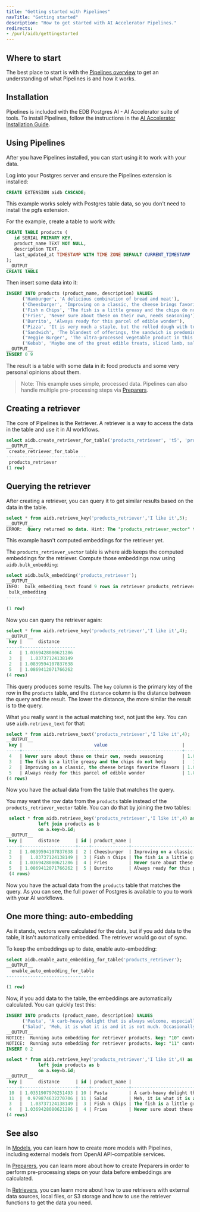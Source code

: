 ```yaml
---
title: "Getting started with Pipelines"
navTitle: "Getting started"
description: "How to get started with AI Accelerator Pipelines."
redirects:
- /purl/aidb/gettingstarted
---
```


## Where to start

The best place to start is with the [Pipelines overview](/edb-postgres-ai/ai-accelerator/overview) to get an understanding of what Pipelines is and how it works.

## Installation

Pipelines is included with the EDB Postgres AI - AI Accelerator suite of tools. To install Pipelines, follow the instructions in the [AI Accelerator Installation Guide](/edb-postgres-ai/ai-accelerator/installing).

## Using Pipelines

After you have Pipelines installed, you can start using it to work with your data.

Log into your Postgres server and ensure the Pipelines extension is installed:

```sql
CREATE EXTENSION aidb CASCADE;
```

This example works solely with Postgres table data, so you don't need to install the pgfs extension.

For the example, create a table to work with:

```sql
CREATE TABLE products (
   id SERIAL PRIMARY KEY,
   product_name TEXT NOT NULL,
   description TEXT,
   last_updated_at TIMESTAMP WITH TIME ZONE DEFAULT CURRENT_TIMESTAMP
);
__OUTPUT__
CREATE TABLE
```

Then insert some data into it:

```sql
INSERT INTO products (product_name, description) VALUES
      ('Hamburger', 'A delicious combination of bread and meat'),
      ('Cheesburger', 'Improving on a classic, the cheese brings favorite flavors'),
      ('Fish n Chips', 'The fish is a little greasy and the chips do not help'),
      ('Fries', 'Never sure about these on their own, needs seasoning'),
      ('Burrito', 'Always ready for this parcel of edible wonder'),
      ('Pizza', 'It is very much a staple, but the rolled dough with toppings does not inspire'),
      ('Sandwich', 'The blandest of offerings, the sandwich is predominantly boring bread'),
      ('Veggie Burger', 'The ultra-processed vegetable product in this is neither healthy nor delicious'),
      ('Kebab', 'Maybe one of the great edible treats, sliced lamb, salad and crisp pitta');
__OUTPUT__
INSERT 0 9
```

The result is a table with some data in it: food products and some very personal opinions about them.

> Note: This example uses simple, processed data. Pipelines can also handle multiple pre-processing steps via [Preparers](../preparers).

## Creating a retriever

The core of Pipelines is the Retriever. A retriever is a way to access the data in the table and use it in AI workflows.

```sql
select aidb.create_retriever_for_table('products_retriever', 't5', 'products', 'description', 'Text');
__OUTPUT__
 create_retriever_for_table
------------------------------
 products_retriever
(1 row)
```

## Querying the retriever

After creating a retriever, you can query it to get similar results based on the data in the table.

```sql
select * from aidb.retrieve_key('products_retriever','I like it',5);
__OUTPUT__
ERROR:  Query returned no data. Hint: The "products_retriever_vector" table is likely empty. Make sure the embeddings have been computed.
```

This example hasn't computed embeddings for the retriever yet. 

The `products_retriever_vector` table is where aidb keeps the computed embeddings for the retriever. 
Compute those embeddings now using `aidb.bulk_embedding`:

```sql
select aidb.bulk_embedding('products_retriever');
__OUTPUT__
INFO:  bulk_embedding_text found 9 rows in retriever products_retriever
 bulk_embedding
----------------

(1 row)
```

Now you can query the retriever again:

```sql
select * from aidb.retrieve_key('products_retriever','I like it',4);
__OUTPUT__
 key |      distance
-----+--------------------
 4   | 1.0369428080621286
 3   |   1.03737124138149
 2   | 1.0839594107837638
 5   | 1.0869412071766262
(4 rows)
```

This query produces some results. The `key` column is the primary key of the row in the `products` table, and the `distance` column is the distance between the query and the result. The lower the distance, the more similar the result is to the query.

What you really want is the actual matching text, not just the key. You can use `aidb.retrieve_text` for that:

```sql
select * from aidb.retrieve_text('products_retriever','I like it',4);
__OUTPUT__
 key |                           value                            |      distance
-----+------------------------------------------------------------+--------------------
 4   | Never sure about these on their own, needs seasoning       | 1.0369428080621286
 3   | The fish is a little greasy and the chips do not help      |   1.03737124138149
 2   | Improving on a classic, the cheese brings favorite flavors | 1.0839594107837638
 5   | Always ready for this parcel of edible wonder              | 1.0869412071766262
(4 rows)
```

Now you have the actual data from the table that matches the query.

You may want the row data from the `products` table instead of the `products_retriever_vector` table. You can do that by joining the two tables:

```sql
 select * from aidb.retrieve_key('products_retriever','I like it',4) as a
            left join products as b
            on a.key=b.id;
__OUTPUT__
 key |      distance      | id | product_name |                        description                         |         last_updated_at
-----+--------------------+----+--------------+------------------------------------------------------------+----------------------------------
 2   | 1.0839594107837638 |  2 | Cheesburger  | Improving on a classic, the cheese brings favorite flavors | 04-DEC-24 16:48:52.599806 +00:00
 3   |   1.03737124138149 |  3 | Fish n Chips | The fish is a little greasy and the chips do not help      | 04-DEC-24 16:48:52.599806 +00:00
 4   | 1.0369428080621286 |  4 | Fries        | Never sure about these on their own, needs seasoning       | 04-DEC-24 16:48:52.599806 +00:00
 5   | 1.0869412071766262 |  5 | Burrito      | Always ready for this parcel of edible wonder              | 04-DEC-24 16:48:52.599806 +00:00
 (4 rows)
```

Now you have the actual data from the `products` table that matches the query. As you can see, the full power of Postgres is available to you to work with your AI workflows.

## One more thing: auto-embedding

As it stands, vectors were calculated for the data, but if you add data to the table, it isn't automatically embedded. The retriever would go out of sync.

To keep the embeddings up to date, enable auto-embedding:

```sql
select aidb.enable_auto_embedding_for_table('products_retriever');
__OUTPUT__
  enable_auto_embedding_for_table
---------------------------------

(1 row)
```

Now, if you add data to the table, the embeddings are automatically calculated. You can quickly test this:

```sql
INSERT INTO products (product_name, description) VALUES
      ('Pasta', 'A carb-heavy delight that is always welcome, especially with a good sauce'),
      ('Salad', 'Meh, it is what it is and it is not much. Occasionally saved by a good dressing');
__OUTPUT__
NOTICE:  Running auto embedding for retriever products. key: "10" content: "A carb-heavy delight that is always welcome, especially with a good sauce"
NOTICE:  Running auto embedding for retriever products. key: "11" content: "Meh, it is what it is and it is not much. Occasionally saved by a good dressing"
INSERT 0 2
```


```sql
select * from aidb.retrieve_key('products_retriever','I like it',4) as a
            left join products as b
            on a.key=b.id;
__OUTPUT__
 key |      distance      | id | product_name |                                   description                                   |         last_updated_at
-----+--------------------+----+--------------+---------------------------------------------------------------------------------+----------------------------------
 10  | 1.0351907976251493 | 10 | Pasta        | A carb-heavy delight that is always welcome, especially with a good sauce       | 04-DEC-24 17:09:44.97484 +00:00
 11  |  0.979874632270706 | 11 | Salad        | Meh, it is what it is and it is not much. Occasionally saved by a good dressing | 04-DEC-24 17:09:44.97484 +00:00
 3   |   1.03737124138149 |  3 | Fish n Chips | The fish is a little greasy and the chips do not help                           | 04-DEC-24 16:48:52.599806 +00:00
 4   | 1.0369428080621286 |  4 | Fries        | Never sure about these on their own, needs seasoning                            | 04-DEC-24 16:48:52.599806 +00:00
(4 rows)
```

## See also

In [Models](../models), you can learn how to create more models with Pipelines, including external models from OpenAI API-compatible services.

In [Preparers](../preparers), you can learn more about how to create Preparers in order to perform pre-processing steps on your data before embeddings are calculated.

In [Retrievers](../retrievers), you can learn more about how to use retrievers with external data sources, local files, or S3 storage and how to use the retriever functions to get the data you need.
